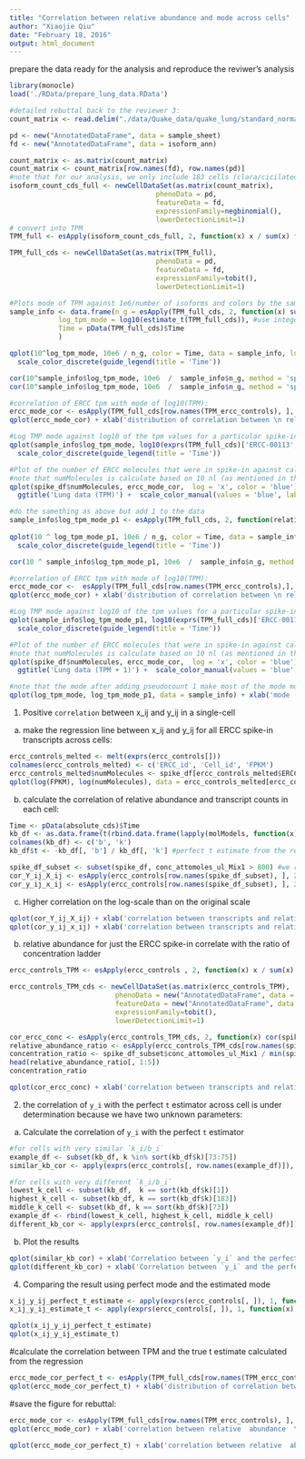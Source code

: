 ```yaml
---
title: "Correlation between relative abundance and mode across cells"
author: "Xiaojie Qiu"
date: "February 18, 2016"
output: html_document
---
```


prepare the data ready for the analysis and reproduce the reviwer's analysis
```r
library(monocle)
load('./RData/prepare_lung_data.RData')

#detailed rebuttal back to the reviewer 3: 
count_matrix <- read.delim("./data/Quake_data/quake_lung/standard_normalized_out/isoforms.fpkm_table", row.names="tracking_id")

pd <- new("AnnotatedDataFrame", data = sample_sheet)
fd <- new("AnnotatedDataFrame", data = isoform_ann)

count_matrix <- as.matrix(count_matrix)
count_matrix <- count_matrix[row.names(fd), row.names(pd)]
#note that for our analysis, we only include 183 cells (clara/cicilated/bulk samples are removed)
isoform_count_cds_full <- newCellDataSet(as.matrix(count_matrix), 
                                    phenoData = pd, 
                                    featureData = fd, 
                                    expressionFamily=negbinomial(), 
                                    lowerDetectionLimit=1)
# convert into TPM
TPM_full <- esApply(isoform_count_cds_full, 2, function(x) x / sum(x) * 10^6)

TPM_full_cds <- newCellDataSet(as.matrix(TPM_full), 
                                    phenoData = pd, 
                                    featureData = fd, 
                                    expressionFamily=tobit(), 
                                    lowerDetectionLimit=1)

#Plots mode of TPM against 1e6/number of isoforms and colors by the sample category (whatever those are in this case).
sample_info <- data.frame(n_g = esApply(TPM_full_cds, 2, function(x) sum(x > 0.1)), 
			log_tpm_mode = log10(estimate_t(TPM_full_cds)), #use integer? 
			Time = pData(TPM_full_cds)$Time
			)

qplot(10^log_tpm_mode, 10e6 / n_g, color = Time, data = sample_info, log = 'xy') + xlab('Mode of TPM') + ylab('1e6 / num_isoforms') + 
  scale_color_discrete(guide_legend(title = 'Time'))

cor(10^sample_info$log_tpm_mode, 10e6  /  sample_info$n_g, method = 'spearman')
cor(10^sample_info$log_tpm_mode, 10e6  /  sample_info$n_g, method = 'spearman')

#correlation of ERCC tpm with mode of log10(TPM): 
ercc_mode_cor <- esApply(TPM_full_cds[row.names(TPM_ercc_controls), ], 1, function(x) cor(log10(x + 0.1), sample_info$log_tpm_mode))
qplot(ercc_mode_cor) + xlab('distribution of correlation between \n relative abundance and the mode (no pseudocount)')

#Log TMP mode against log10 of the tpm values for a particular spike-in (the one with highest negative correlation), again colored by time
qplot(sample_info$log_tpm_mode, log10(exprs(TPM_full_cds)['ERCC-00113', ]), color = sample_info$Time) + xlab('') + ylab('') +  
  scale_color_discrete(guide_legend(title = 'Time'))

#Plot of the number of ERCC molecules that were in spike-in against calculated correlation. Shows negative correlation between correlation and the abundances of the spike-ins.
#note that numMolecules is calculate based on 10 nl (as mentioned in the paper)
qplot(spike_df$numMolecules, ercc_mode_cor,  log = 'x', color = 'blue') + xlab('Spiked molecules') + ylab('Spearman correlation with Mode, across cells') + 
  ggtitle('Lung data (TPM)') +  scale_color_manual(values = 'blue', labels = 'ERCC spike-in',  guide_legend(title = ''))

#do the samething as above but add 1 to the data 
sample_info$log_tpm_mode_p1 <- esApply(TPM_full_cds, 2, function(relative_expr) dmode(log10(relative_expr[relative_expr > 0.1] + 1)))
			
qplot(10 ^ log_tpm_mode_p1, 10e6 / n_g, color = Time, data = sample_info, log = 'xy') + xlab('Mode of TPM') + ylab('1e6 / num_isoforms') +
  scale_color_discrete(guide_legend(title = 'Time'))

cor(10 ^ sample_info$log_tpm_mode_p1, 10e6  /  sample_info$n_g, method = 'spearman')

#correlation of ERCC tpm with mode of log10(TPM):
ercc_mode_cor <-  esApply(TPM_full_cds[row.names(TPM_ercc_controls),], 1, function(x)    cor(x, sample_info$log_tpm_mode_p1))
qplot(ercc_mode_cor) + xlab('distribution of correlation between \n relative abundance and the mode (pseudocount 1)')

#Log TMP mode against log10 of the tpm values for a particular spike-in (the one with highest negative correlation), again colored by whatever conditions they have.
qplot(sample_info$log_tpm_mode_p1, log10(exprs(TPM_full_cds)['ERCC-00113',]), color = sample_info$Time) + xlab('estimated mode of log10 (TPM)') + ylab('log10 relative abundance') +
  scale_color_discrete(guide_legend(title = 'Time'))

#Plot of the number of ERCC molecules that were in spike-in against calculated correlation. Shows negative correlation between correlation and the abundances of the spike-ins.
#note that numMolecules is calculate based on 10 nl (as mentioned in the paper)
qplot(spike_df$numMolecules, ercc_mode_cor,  log = 'x', color = 'blue') + xlab('Spiked molecules') + ylab('Spearman correlation with Mode, across cells') +
  ggtitle('Lung data (TPM + 1)') +  scale_color_manual(values = 'blue', labels = 'ERCC spike-in',  guide_legend(title = ''))

#note that the mode after adding pseudocount 1 make most of the mode more close to 0: 
qplot(log_tpm_mode, log_tpm_mode_p1, data = sample_info) + xlab('mode (no pseudocount)') + ylab('mode (use pseudocount 1)')
```

1. Positive `correlation` between x_ij and y_ij in a single-cell 
a. make the regression line between x_ij and y_ij for all ERCC spike-in transcripts across cells: 
```r
ercc_controls_melted <- melt(exprs(ercc_controls[]))
colnames(ercc_controls_melted) <- c('ERCC_id', 'Cell_id', 'FPKM')
ercc_controls_melted$numMolecules <- spike_df[ercc_controls_melted$ERCC_id, "numMolecules"]
qplot(log(FPKM), log(numMolecules), data = ercc_controls_melted[ercc_controls_melted$FPKM > 0, ]) + geom_smooth(method = 'rlm', color = 'red') + facet_wrap(~Cell_id)
```

b. calculate the correlation of relative abundance and transcript counts in each cell: 
```r
Time <- pData(absolute_cds)$Time
kb_df <- as.data.frame(t(rbind.data.frame(lapply(molModels, function(x) c(b = coef(x)[1], k = coef(x)[2])))))
colnames(kb_df) <- c('b', 'k')
kb_df$t <- -kb_df[, 'b'] / kb_df[, 'k'] #perfect t estimate from the regression

spike_df_subset <- subset(spike_df, conc_attomoles_ul_Mix1 > 800) #we removed the lower end of the ERCC ladder as mentioned in the supplementary method 
cor_Y_ij_X_ij <- esApply(ercc_controls[row.names(spike_df_subset), ], 2, function(x) cor(spike_df_subset[, 'numMolecules'], x)) 
cor_y_ij_x_ij <- esApply(ercc_controls[row.names(spike_df_subset), ], 2, function(x) cor(log(spike_df_subset[, 'numMolecules']), log(x))) 
```

c. Higher correlation on the log-scale than on the original scale 
```r
qplot(cor_Y_ij_X_ij) + xlab('correlation between transcripts and relative abundance') 
qplot(cor_y_ij_x_ij) + xlab('correlation between transcripts and relative abundance (both on the log-scale)') 
```

b. relative abundance for just the ERCC spike-in correlate with the ratio of concentration ladder
```r
ercc_controls_TPM <- esApply(ercc_controls , 2, function(x) x / sum(x) * 10^6) #this convert the original TPM of ERCC to the relative ratio of ERCC transcript to the sum of the total ERCC

ercc_controls_TPM_cds <- newCellDataSet(as.matrix(ercc_controls_TPM), 
                          phenoData = new("AnnotatedDataFrame", data = pData(ercc_controls)),
                          featureData = new("AnnotatedDataFrame", data = fData(ercc_controls)),
                          expressionFamily=tobit(), 
                          lowerDetectionLimit=1)

cor_ercc_conc <- esApply(ercc_controls_TPM_cds, 2, function(x) cor(spike_df[, 'conc_attomoles_ul_Mix1'], x + 0.01)) 
relative_abundance_ratio <- esApply(ercc_controls_TPM_cds[row.names(spike_df_subset), ], 2, function(x) x/min(x)) #ratio of relative abundance to the lowest value 
concentration_ratio <- spike_df_subset$conc_attomoles_ul_Mix1 / min(spike_df_subset$conc_attomoles_ul_Mix1 ) #ratio of concentration of the ERCC spike-in to the lowest value 
head(relative_abundance_ratio[, 1:5])
concentration_ratio

qplot(cor_ercc_conc) + xlab('correlation between transcripts and relative abundance ') 
```

2. the correlation of `y_i` with the perfect `t` estimator across cell is under determination because we have two unknown parameters: 
a. Calculate the correlation of `y_i` with the perfect `t` estimator
```r
#for cells with very similar `k_i/b_i`
example_df <- subset(kb_df, k %in% sort(kb_df$k)[73:75])
similar_kb_cor <- apply(exprs(ercc_controls[, row.names(example_df)]), 1, function(x) cor(log(x + 0.1), example_df$t))

#for cells with very different `k_i/b_i`
lowest_k_cell <- subset(kb_df,  k == sort(kb_df$k)[1])
highest_k_cell <- subset(kb_df, k == sort(kb_df$k)[183])
middle_k_cell <- subset(kb_df, k == sort(kb_df$k)[73])
example_df <- rbind(lowest_k_cell, highest_k_cell, middle_k_cell)
different_kb_cor <- apply(exprs(ercc_controls[, row.names(example_df)]), 1, function(x) cor(log(x + 0.1), example_df$t))
```

b. Plot the results
```r
qplot(similar_kb_cor) + xlab('Correlation between `y_i` and the perfect `t` estimator across 3 example cells with similar k/b')
qplot(different_kb_cor) + xlab('Correlation between `y_i` and the perfect `t` estimator across 3 example cells with distinct k/b')
```

4. Comparing the result using perfect mode and the estimated mode 
```r
x_ij_y_ij_perfect_t_estimate <- apply(exprs(ercc_controls[, ]), 1, function(x) cor(log10(x + 0.1), kb_df[, 't']))
x_ij_y_ij_estimate_t <- apply(exprs(ercc_controls[, ]), 1, function(x) cor(log10(x + 0.1), sample_info[colnames(ercc_controls), 'log_tpm_mode']) + 0.1)
```

```r
qplot(x_ij_y_ij_perfect_t_estimate)  
qplot(x_ij_y_ij_estimate_t) 
```

#calculate the correlation between TPM and the true t estimate calculated from the regression
```r
ercc_mode_cor_perfect_t <- esApply(TPM_full_cds[row.names(TPM_ercc_controls), colnames(abs_AT12_cds_subset_all_gene)], 1, function(x) cor(log10(x + 0.1), kb_df[, 't']))
qplot(ercc_mode_cor_perfect_t) + xlab('distribution of correlation between \n relative abundance and the mode (perfect t-estimate)')
```

#save the figure for rebuttal: 
```r
ercc_mode_cor <- esApply(TPM_full_cds[row.names(TPM_ercc_controls), ], 1, function(x) cor(log10(x + 0.1), sample_info$log_tpm_mode))
qplot(ercc_mode_cor) + xlab('correlation between relative  abundance  \n and the ESTIMATE mode') + nm_theme() + ggsave('estimate_mode_correlation.pdf', width = 2, height = 1.5)

qplot(ercc_mode_cor_perfect_t) + xlab('correlation between relative  abundance \n and  the mode (perfect t-estimate -b/k)') + nm_theme() + ggsave('perfect_t_mode_cor.pdf', width = 2, height = 1.5)
```








